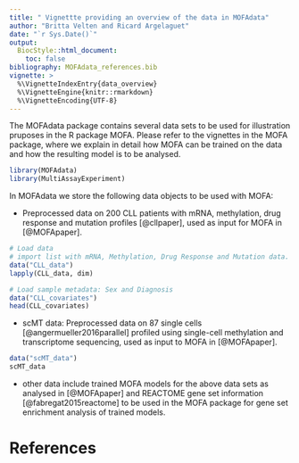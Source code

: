 ```yaml
---
title: " Vignettte providing an overview of the data in MOFAdata"
author: "Britta Velten and Ricard Argelaguet"
date: "`r Sys.Date()`"
output:
  BiocStyle::html_document:
    toc: false
bibliography: MOFAdata_references.bib
vignette: >
  %\VignetteIndexEntry{data_overview}
  %\VignetteEngine{knitr::rmarkdown}
  %\VignetteEncoding{UTF-8}
---
```


The MOFAdata package contains several data sets to be used for illustration pruposes in the R package MOFA. Please refer to the vignettes in the MOFA package, where we explain in detail how MOFA can be trained on the data and how the resulting model is to be analysed.

```r
library(MOFAdata)
library(MultiAssayExperiment)
```

In MOFAdata we store the following data objects to be used with MOFA:

* Preprocessed data on 200 CLL patients with mRNA, methylation, drug response and mutation profiles [@cllpaper], used as input for MOFA in [@MOFApaper].

```r
# Load data
# import list with mRNA, Methylation, Drug Response and Mutation data. 
data("CLL_data") 
lapply(CLL_data, dim) 

# Load sample metadata: Sex and Diagnosis
data("CLL_covariates")
head(CLL_covariates)
```

* scMT data: Preprocessed data on 87 single cells [@angermueller2016parallel] profiled using single-cell methylation and transcriptome sequencing, used as input to MOFA in  [@MOFApaper].

```r
data("scMT_data") 
scMT_data
```

* other data include trained MOFA models for the above data sets as analysed in [@MOFApaper] and REACTOME gene set information [@fabregat2015reactome] to be used in the MOFA package for gene set enrichment analysis of trained models.

# References